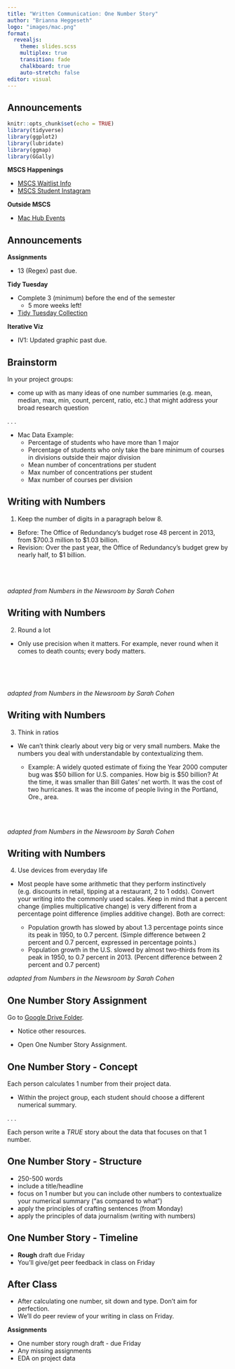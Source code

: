 ```yaml
---
title: "Written Communication: One Number Story"
author: "Brianna Heggeseth"
logo: "images/mac.png"
format: 
  revealjs:
    theme: slides.scss
    multiplex: true
    transition: fade
    chalkboard: true
    auto-stretch: false
editor: visual
---
```


## Announcements {.unnumbered .smaller}

```r
knitr::opts_chunk$set(echo = TRUE)
library(tidyverse)
library(ggplot2)
library(lubridate)
library(ggmap)
library(GGally)
```

**MSCS Happenings**

-   [MSCS Waitlist Info](https://www.macalester.edu/mscs/mscs-course-waitlists/)
-   [MSCS Student Instagram](https://www.instagram.com/macalestermscs/)

**Outside MSCS**

-   [Mac Hub Events](https://docs.google.com/document/d/1kL-gNrtLwAcdaF5Vot4IW25Js2UvEIzRzFsHuRGrdqc/edit)

## Announcements {.unnumbered .smaller}

**Assignments**

-   13 (Regex) past due.

**Tidy Tuesday**

-   Complete 3 (minimum) before the end of the semester
    -   5 more weeks left!
-   [Tidy Tuesday Collection](https://docs.google.com/presentation/d/1fFcL0JRvGYz6AxGJ9Y53m6VBDX4J4i605jcC3qqVMNk/edit#slide=id.p)

**Iterative Viz**

-   IV1: Updated graphic past due.

## Brainstorm

In your project groups:

-   come up with as many ideas of one number summaries (e.g. mean, median, max, min, count, percent, ratio, etc.) that might address your broad research question

. . .

-   Mac Data Example:
    -   Percentage of students who have more than 1 major
    -   Percentage of students who only take the bare minimum of courses in divisions outside their major division
    -   Mean number of concentrations per student
    -   Max number of concentrations per student
    -   Max number of courses per division

## Writing with Numbers

1.  Keep the number of digits in a paragraph below 8.

-   Before: The Office of Redundancy's budget rose 48 percent in 2013, from \$700.3 million to \$1.03 billion.
-   Revision: Over the past year, the Office of Redundancy's budget grew by nearly half, to \$1 billion.

<br><br><br> *adapted from Numbers in the Newsroom by Sarah Cohen*

## Writing with Numbers

2.  Round a lot

-   Only use precision when it matters. For example, never round when it comes to death counts; every body matters.

<br><br><br>

*adapted from Numbers in the Newsroom by Sarah Cohen*

## Writing with Numbers

3.  Think in ratios

-   We can't think clearly about very big or very small numbers. Make the numbers you deal with understandable by contextualizing them.

    -   Example: A widely quoted estimate of fixing the Year 2000 computer bug was \$50 billion for U.S. companies. How big is \$50 billion? At the time, it was smaller than Bill Gates' net worth. It was the cost of two hurricanes. It was the income of people living in the Portland, Ore., area.

<br><br>

*adapted from Numbers in the Newsroom by Sarah Cohen*

## Writing with Numbers {.smaller}

4.  Use devices from everyday life

-   Most people have some arithmetic that they perform instinctively (e.g. discounts in retail, tipping at a restaurant, 2 to 1 odds). Convert your writing into the commonly used scales. Keep in mind that a percent change (implies multiplicative change) is very different from a percentage point difference (implies additive change). Both are correct:

    -   Population growth has slowed by about 1.3 percentage points since its peak in 1950, to 0.7 percent. (Simple difference between 2 percent and 0.7 percent, expressed in percentage points.)
    -   Population growth in the U.S. slowed by almost two-thirds from its peak in 1950, to 0.7 percent in 2013. (Percent difference between 2 percent and 0.7 percent)

*adapted from Numbers in the Newsroom by Sarah Cohen*

## One Number Story Assignment

Go to [Google Drive Folder](https://drive.google.com/drive/folders/1lIP4_Yjit19H7x2nX8j81IFQgTQQWCvL).

- Notice other resources.

- Open One Number Story Assignment.

## One Number Story - Concept

Each person calculates 1 number from their project data.

-   Within the project group, each student should choose a different numerical summary.

. . .

Each person write a *TRUE* story about the data that focuses on that 1 number.

## One Number Story - Structure

::: incremental
-   250-500 words
-   include a title/headline
-   focus on 1 number but you can include other numbers to contextualize your numerical summary ("as compared to what")
-   apply the principles of crafting sentences (from Monday)
-   apply the principles of data journalism (writing with numbers)
:::

## One Number Story - Timeline

-   **Rough** draft due Friday
-   You'll give/get peer feedback in class on Friday

## After Class {.unnumbered}

-   After calculating one number, sit down and type. Don't aim for perfection.
-   We'll do peer review of your writing in class on Friday.

**Assignments**

-   One number story rough draft - due Friday
-   Any missing assignments
-   EDA on project data
